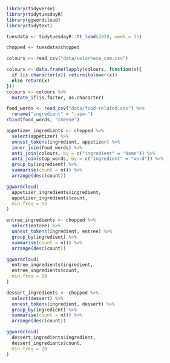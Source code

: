 ```r
library(tidyverse)
library(tidytuesdayR)
library(ggwordcloud)
library(tidytext)
```

```r
tuesdata <- tidytuesdayR::tt_load(2020, week = 35)

chopped <- tuesdata$chopped

colours <- read_csv("data/colorhexa_com.csv") 

colours <- data.frame(lapply(colours, function(x){
  if (is.character(x)) return(tolower(x))
  else return(x)
}))
colours <- colours %>% 
  mutate_if(is.factor, as.character)

food_words <- read_csv("data/food-related.csv") %>% 
  rename("ingredient" = "-apo-")
rbind(food_words, "cheese")
```
```r
appetizer_ingredients <- chopped %>% 
  select(appetizer) %>% 
  unnest_tokens(ingredient, appetizer) %>% 
  inner_join(food_words) %>% 
  anti_join(colours, by = c("ingredient" = "Name")) %>% 
  anti_join(stop_words, by = c("ingredient" = "word")) %>% 
  group_by(ingredient) %>% 
  summarise(count = n()) %>% 
  arrange(desc(count))

```
```r
ggwordcloud(
  appetizer_ingredients$ingredient,
  appetizer_ingredients$count,
  min.freq = 15
)
```
```r
entree_ingredients <- chopped %>% 
  select(entree) %>% 
  unnest_tokens(ingredient, entree) %>% 
  group_by(ingredient) %>% 
  summarise(count = n()) %>% 
  arrange(desc(count))

```

```r
ggwordcloud(
  entree_ingredients$ingredient,
  entree_ingredients$count,
  min.freq = 20
)
```
```r
dessert_ingredients <- chopped %>% 
  select(dessert) %>% 
  unnest_tokens(ingredient, dessert) %>% 
  group_by(ingredient) %>% 
  summarise(count = n()) %>% 
  arrange(desc(count))

```

```r
ggwordcloud(
  dessert_ingredients$ingredient,
  dessert_ingredients$count,
  min.freq = 20
)
```

